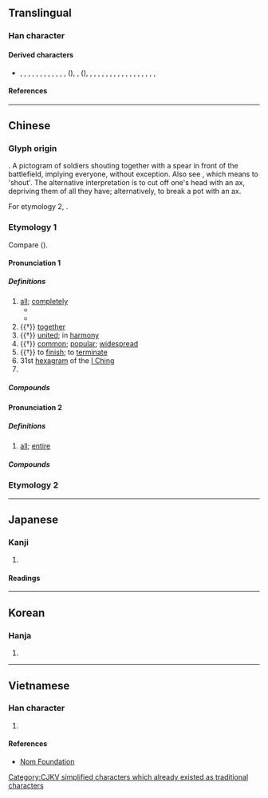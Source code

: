 {{also|或|鹹|㖅}}
{{character info}}
==Translingual==

===Han character===
{{Han char|rn=30|rad=口|as=06|sn=9|four=53200|canj=IHMR|ids=⿵戌口,⿵戊𠮛}}

====Derived characters====
* {{l|mul|减}}, {{l|mul|喊}}, {{l|mul|堿}}, {{l|mul|㛾}}, {{l|mul|㨔}}, {{l|mul|減}}, {{l|mul|㺂}}, {{l|mul|椷}}, {{l|mul|煘}}, {{l|mul|瑊}}, {{l|mul|䁍}}, {{l|mul|碱}}, {{l|mul|緘}}({{l|mul|缄}}), {{l|mul|羬}}, {{l|mul|諴}}({{l|mul|𫍯}}), {{l|mul|輱}}, {{l|mul|醎}}, {{l|mul|鍼}}, {{l|mul|𠁝}}, {{l|mul|鰔}}, {{l|mul|鹹}}, {{l|mul|黬}}, {{l|mul|䶢}}, {{l|mul|㰹}}, {{l|mul|顑}}, {{l|mul|感}}, {{l|mul|觱}}, {{l|mul|䶠}}, {{l|mul|嵅}}, {{l|mul|葴}}, {{l|mul|箴}}, {{l|mul|䖗}}, {{l|mul|麙}}

====References====
{{Han ref|kx=0187.190|dkj=03563|dj=0406.190|hdz=21404.020|uh=54B8}}

----

==Chinese==
{{zh-forms|alt=冚-Cantonese “all; entire”}}

===Glyph origin===
{{Han etym}}
{{Han compound|戌|口|t1=axe|t2=mouth (person) or clay pot|ls=ic}}. A pictogram of soldiers shouting together with a spear in front of the battlefield, implying everyone, without exception. Also see {{l|mul|喊}}, which means to 'shout'. The alternative interpretation is to cut off one's head with an ax, depriving them of all they have; alternatively, to break a pot with an ax.

For etymology 2, {{Han simp|鹹|f=鹵|t=&nbsp;|nocap=1}}.

===Etymology 1===
Compare {{cog|km|ព្រម||to agree; to go along with; together}} ({{zh-ref|Schuessler, 2007}}).

{{etystub|zh}}

====Pronunciation 1====
{{zh-pron
|m=xián
|ma=y
|m-s=
|c=haam4
|c-t=ham3
|g=
|h=pfs=hàm
|j=
|mb=
|md=
|mn=hâm
|mn-t=ham5
|w=
|x=
|mc=y
|oc=y
|cat=adv,a,v,n
}}

=====Definitions=====
{{zh-hanzi}}

# [[all]]; [[completely]]
#* {{zh-x|首 出 庶物，萬國 咸寧。|(The sage) appears aloft, high above all things, and the myriad states '''all''' enjoy repose.|ref=Yijing}}
#* {{zh-x|於 諸侯 之 約，大王 當 王{wàng} ^關中，^關中 民 咸 知 之。|By the covenant made with vassals, you should be the king in Guanzhong; '''all''' people of Guanzhong knew this.|ref=Shiji}}
# {{†}} [[together]]
# {{†}} [[united]]; in [[harmony]]
# {{†}} [[common]]; [[popular]]; [[widespread]]
# {{†}} to [[finish]]; to [[terminate]]
# 31st [[hexagram]] of the [[I Ching]]
# {{surname|zh}}

=====Compounds=====
{{zh-der|老少咸宜|咸五登三|咸和|咸宜|咸池|咸豐|咸豐草|咸陽|咸陽宮|咸陽火|大咸|季咸|巫咸|彭咸|悲犬咸陽|老幼咸宜|阮咸|阿咸|咸寧|咸安}}

====Pronunciation 2====
{{zh-pron
|c=ham6
|c-t=ham5
|cat=a
}}

=====Definitions=====
{{zh-hanzi}}

# {{lb|zh|Cantonese}} [[all]]; [[entire]]

=====Compounds=====
{{zh-der|咸家富貴|咸家鏟|咸家祥|咸家|咸家伶}}

===Etymology 2===
{{zh-see|鹹}}

{{zh-cat|Intermediate}}

----

==Japanese==

===Kanji===
{{ja-kanji|grade=|rs=口06}}

# {{rfdef|ja|sort=口06}}

====Readings====
{{ja-readings
|on=かん, げん
|kun=みな-
}}

----

==Korean==

===Hanja===
{{ko-hanja|함}}

# {{rfdef|ko|sort=口06}}

----

==Vietnamese==

===Han character===
{{vi-readings|rs=口06|reading=hàm}}

# {{rfdef|vi|sort=口06}}

====References====
* [http://nomfoundation.org/common/nom_details.php?codepoint=54b8 Nom Foundation]

[[Category:CJKV simplified characters which already existed as traditional characters]]